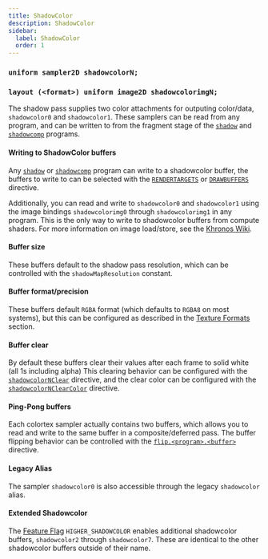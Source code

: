 ```yaml
---
title: ShadowColor
description: ShadowColor
sidebar:
  label: ShadowColor
  order: 1
---
```



### `uniform sampler2D shadowcolorN;`
### `layout (<format>) uniform image2D shadowcolorimgN;`

The shadow pass supplies two color attachments for outputing color/data, `shadowcolor0` and `shadowcolor1`. These samplers can be read from any program, and can be written to from the fragment stage of the [`shadow`](/reference/programs/shadow) and [`shadowcomp`](/reference/programs/shadow_comp) programs. 

#### Writing to ShadowColor buffers
Any [`shadow`](/reference/programs/shadow) or [`shadowcomp`](/reference/programs/shadow_comp) program can write to a shadowcolor buffer, the buffers to write to can be selected with the [`RENDERTARGETS`](/reference/directives/rendertargets) or [`DRAWBUFFERS`](/reference/directives/drawbuffers) directive.

Additionally, you can read and write to `shadowcolor0` and `shadowcolor1` using the image bindings `shadowcolorimg0` through `shadowcolorimg1` in any program. This is the only way to write to shadowcolor buffers from compute shaders. For more information on image load/store, see the [Khronos Wiki](https://www.khronos.org/opengl/wiki/Image_Load_Store).

#### Buffer size
These buffers default to the shadow pass resolution, which can be controlled with the `shadowMapResolution` constant.

#### Buffer format/precision
These buffers default `RGBA` format (which defaults to `RGBA8` on most systems), but this can be configured as described in the [Texture Formats](/reference/buffers/texture_format) section.

#### Buffer clear
By default these buffers clear their values after each frame to solid white (all 1s including alpha) This clearing behavior can be configured with the [`shadowcolorNClear`](/reference/directives/buffer_clear) directive, and the clear color can be configured with the [`shadowcolorNClearColor`](/reference/directives/buffer_clear_color) directive.

#### Ping-Pong buffers
Each colortex sampler actually contains two buffers, which allows you to read and write to the same buffer in a composite/deferred pass. The buffer flipping behavior can be controlled with the [`flip.<program>.<buffer>`](/reference/directives/buffer_flip) directive.

#### Legacy Alias
The sampler `shadowcolor0` is also accessible through the legacy `shadowcolor` alias.

#### Extended Shadowcolor
The [Feature Flag](/reference/directives/flags) `HIGHER_SHADOWCOLOR` enables additional shadowcolor buffers, `shadowcolor2` through `shadowcolor7`. These are identical to the other shadowcolor buffers outside of their name.